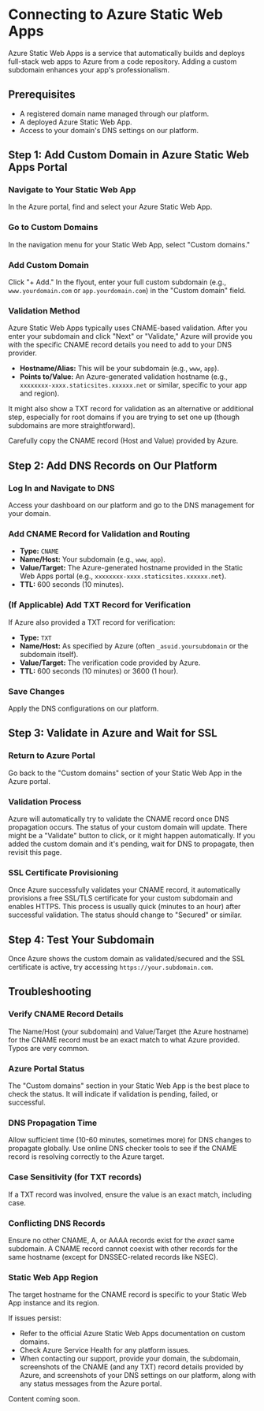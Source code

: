 
# Connecting to Azure Static Web Apps

Azure Static Web Apps is a service that automatically builds and deploys full-stack web apps to Azure from a code repository. Adding a custom subdomain enhances your app's professionalism.

## Prerequisites

*   A registered domain name managed through our platform.
*   A deployed Azure Static Web App.
*   Access to your domain's DNS settings on our platform.

## Step 1: Add Custom Domain in Azure Static Web Apps Portal

<Steps>

### Navigate to Your Static Web App
   In the Azure portal, find and select your Azure Static Web App.

### Go to Custom Domains
   In the navigation menu for your Static Web App, select "Custom domains."

### Add Custom Domain
   Click "+ Add." In the flyout, enter your full custom subdomain (e.g., `www.yourdomain.com` or `app.yourdomain.com`) in the "Custom domain" field.

### Validation Method
   Azure Static Web Apps typically uses CNAME-based validation. After you enter your subdomain and click "Next" or "Validate," Azure will provide you with the specific CNAME record details you need to add to your DNS provider.
   *   **Hostname/Alias:** This will be your subdomain (e.g., `www`, `app`).
   *   **Points to/Value:** An Azure-generated validation hostname (e.g., `xxxxxxxx-xxxx.staticsites.xxxxxx.net` or similar, specific to your app and region).

   It might also show a TXT record for validation as an alternative or additional step, especially for root domains if you are trying to set one up (though subdomains are more straightforward).

</Steps>

Carefully copy the CNAME record (Host and Value) provided by Azure.

## Step 2: Add DNS Records on Our Platform

<Steps>

### Log In and Navigate to DNS
   Access your dashboard on our platform and go to the DNS management for your domain.

### Add CNAME Record for Validation and Routing
   *   **Type:** `CNAME`
   *   **Name/Host:** Your subdomain (e.g., `www`, `app`).
   *   **Value/Target:** The Azure-generated hostname provided in the Static Web Apps portal (e.g., `xxxxxxxx-xxxx.staticsites.xxxxxx.net`).
   *   **TTL:** 600 seconds (10 minutes).

### (If Applicable) Add TXT Record for Verification
   If Azure also provided a TXT record for verification:
   *   **Type:** `TXT`
   *   **Name/Host:** As specified by Azure (often `_asuid.yoursubdomain` or the subdomain itself).
   *   **Value/Target:** The verification code provided by Azure.
   *   **TTL:** 600 seconds (10 minutes) or 3600 (1 hour).

### Save Changes
   Apply the DNS configurations on our platform.

</Steps>

## Step 3: Validate in Azure and Wait for SSL

<Steps>

### Return to Azure Portal
   Go back to the "Custom domains" section of your Static Web App in the Azure portal.

### Validation Process
   Azure will automatically try to validate the CNAME record once DNS propagation occurs. The status of your custom domain will update.
   There might be a "Validate" button to click, or it might happen automatically. If you added the custom domain and it's pending, wait for DNS to propagate, then revisit this page.

### SSL Certificate Provisioning
   Once Azure successfully validates your CNAME record, it automatically provisions a free SSL/TLS certificate for your custom subdomain and enables HTTPS. This process is usually quick (minutes to an hour) after successful validation.
   The status should change to "Secured" or similar.

</Steps>

## Step 4: Test Your Subdomain

Once Azure shows the custom domain as validated/secured and the SSL certificate is active, try accessing `https://your.subdomain.com`.

## Troubleshooting

<Steps>

### Verify CNAME Record Details
   The Name/Host (your subdomain) and Value/Target (the Azure hostname) for the CNAME record must be an exact match to what Azure provided. Typos are very common.

### Azure Portal Status
   The "Custom domains" section in your Static Web App is the best place to check the status. It will indicate if validation is pending, failed, or successful.

### DNS Propagation Time
   Allow sufficient time (10-60 minutes, sometimes more) for DNS changes to propagate globally. Use online DNS checker tools to see if the CNAME record is resolving correctly to the Azure target.

### Case Sensitivity (for TXT records)
   If a TXT record was involved, ensure the value is an exact match, including case.

### Conflicting DNS Records
   Ensure no other CNAME, A, or AAAA records exist for the *exact* same subdomain. A CNAME record cannot coexist with other records for the same hostname (except for DNSSEC-related records like NSEC).

### Static Web App Region
   The target hostname for the CNAME record is specific to your Static Web App instance and its region.

</Steps>

If issues persist:
*   Refer to the official Azure Static Web Apps documentation on custom domains.
*   Check Azure Service Health for any platform issues.
*   When contacting our support, provide your domain, the subdomain, screenshots of the CNAME (and any TXT) record details provided by Azure, and screenshots of your DNS settings on our platform, along with any status messages from the Azure portal.

Content coming soon. 